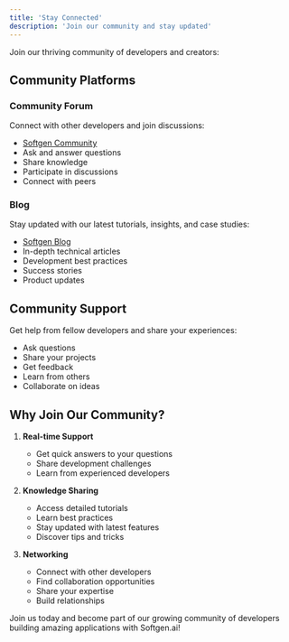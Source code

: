 ```yaml
---
title: 'Stay Connected'
description: 'Join our community and stay updated'
---
```


Join our thriving community of developers and creators:

## Community Platforms

### Community Forum
Connect with other developers and join discussions:
- [Softgen Community](https://softgen.zendesk.com/hc/en-us/community/topics)
- Ask and answer questions
- Share knowledge
- Participate in discussions
- Connect with peers

### Blog
Stay updated with our latest tutorials, insights, and case studies:
- [Softgen Blog](https://softgen.ai/blog)
- In-depth technical articles
- Development best practices
- Success stories
- Product updates

## Community Support

Get help from fellow developers and share your experiences:
- Ask questions
- Share your projects
- Get feedback
- Learn from others
- Collaborate on ideas

## Why Join Our Community?

1. **Real-time Support**
   - Get quick answers to your questions
   - Share development challenges
   - Learn from experienced developers

2. **Knowledge Sharing**
   - Access detailed tutorials
   - Learn best practices
   - Stay updated with latest features
   - Discover tips and tricks

3. **Networking**
   - Connect with other developers
   - Find collaboration opportunities
   - Share your expertise
   - Build relationships

Join us today and become part of our growing community of developers building amazing applications with Softgen.ai!
